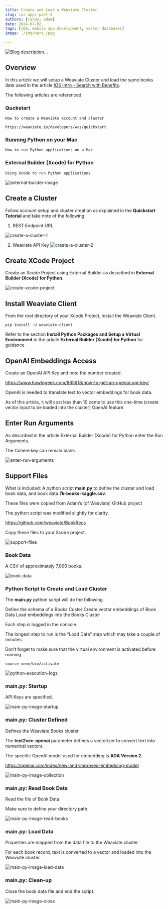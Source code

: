 ```yaml
---
title: Create and Load a Weaviate Cluster
slug: ios-apps-part-5
authors: [randy, adam]
date: 2024-07-02
tags: [iOS, mobile app development, vector databases]
image: ./img/hero.jpeg

---
```

![Blog description...](./img/hero.jpeg)


## Overview

In this article we will setup a Weaviate Cluster and load the same books data used in the article [IOS Intro - Search with Benefits](/apple-and-weaviate/ios-apps-part-1).

The following articles are referenced.

### Quckstart

    How to create a Weaviate account and cluster

    https://weaviate.io/developers/wcs/quickstart

### Running Python on your Mac

    How to run Python applications on a Mac.

### External Builder (Xcode) for Python

    Using Xcode to run Python applications


![external-builder-image](./img/external-builder-image.png)


## Create a Cluster

Follow account setup and cluster creation as explained in the **Quickstart Tutorial** and take note of the following.


1. REST Endpoint URL

![create-a-cluster-1](./img/create-a-cluster-1.png)

2. Weaviate API Key
![create-a-cluster-2](./img/create-a-cluster-2.png)

## Create XCode Project

Create an Xcode Project using External Builder as described in **External Builder (Xcode) for Python**.

![create-xcode-project](./img/create-xcode-project.png)

## Install Weaviate Client 

From the root directory of your Xcode Project, install the Weaviate Client.

    pip install -U weaviate-client 

Refer to the section **Install Python Packages and Setup a Virtual Environment** in the article **External Builder (Xcode) for Python** for guidance





## OpenAI Embeddings Access

Create an OpenAI API Key and note the number created.

https://www.howtogeek.com/885918/how-to-get-an-openai-api-key/

OpenAI is needed to translate text to vector embeddings for book data.

As of this article, it will cost less than 10 cents to use this one-time (create vector input to be loaded into the cluster) OpenAI feature.

## Enter Run Arguments

As described in the article External Builder (Xcode) for Python enter the Run Arguments.

The Cohere key can remain blank.

![enter-run-arguments](./img/enter-run-arguments.png)

## Support Files

What is included: A  python script **main.py** to define the cluster and load book data, and book data **7k-books-kaggle.csv**.

These files were copied from Adam’s (of Weaviate) GitHub project

The python script was modified slightly for clarity.

https://github.com/weaviate/BookRecs

Copy these files to your Xcode project.

![support-files](./img/support-files.png)


### Book Data

A CSV of approximately 7,000 books.

![book-data](./img/book-data.png)

### Python Script to Create and Load Cluster

The **main.py** python script will do the following

Define the schema of a Books Custer
Create vector embeddings of Book Data
Load embeddings into the Books Cluster


Each step is logged in the console.

The longest step to run is the “Load Data” step which may take a couple of minutes.

Don’t forget to make sure that the virtual environment is activated before running.

	source venv/bin/activate

![python-execution-logs](./img/python-execution-logs.png)

### main.py: Startup

API Keys are specified.

![main-py-image-startup](./img/main-py-image-startup.png)


### main.py: Cluster Defined

Defines the Weaviate Books cluster.

The **text2vec-openai** parameter defines a vectorizer to convert text into numerical vectors.

The specific OpenAI model used for embedding is **ADA Version 2**.

https://openai.com/index/new-and-improved-embedding-model



![main-py-image-collection](./img/main-py-image-collection.png)



### main.py: Read Book Data

Read the file of Book Data.

Make sure to define your directory path.


![main-py-image-read-books](./img/main-py-image-read-books.png)


### main.py: Load Data

Properties are mapped from the data file to the Weaviate cluster.

For each book record, text is converted to a vector and loaded into the Weaviate cluster.

![main-py-image-load-data](./img/main-py-image-load-data.png)


### main.py: Clean-up

Close the book data file and end the script.

![main-py-image-close](./img/main-py-image-close.png)



<StayConnected />
